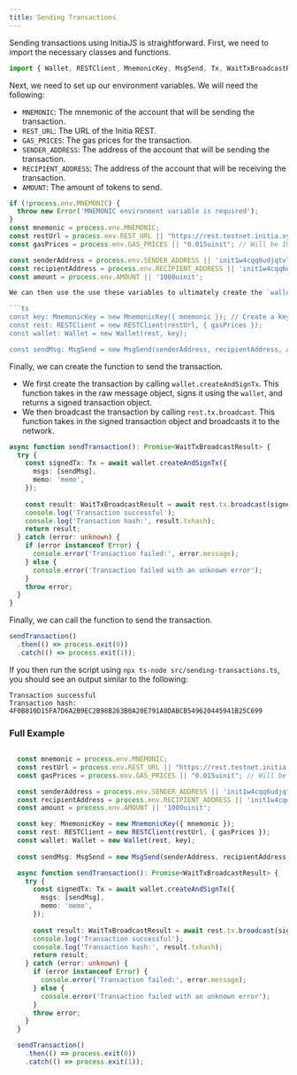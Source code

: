 ```yaml
---
title: Sending Transactions
---
```


Sending transactions using InitiaJS is straightforward. First, we need to import the necessary classes and functions.

```ts
import { Wallet, RESTClient, MnemonicKey, MsgSend, Tx, WaitTxBroadcastResult } from '@initia/initia.js';
```

Next, we need to set up our environment variables. We will need the following:

- `MNEMONIC`: The mnemonic of the account that will be sending the transaction.
- `REST_URL`: The URL of the Initia REST.
- `GAS_PRICES`: The gas prices for the transaction.
- `SENDER_ADDRESS`: The address of the account that will be sending the transaction.
- `RECIPIENT_ADDRESS`: The address of the account that will be receiving the transaction.
- `AMOUNT`: The amount of tokens to send.

```ts
if (!process.env.MNEMONIC) {
  throw new Error('MNEMONIC environment variable is required');
}
const mnemonic = process.env.MNEMONIC;
const restUrl = process.env.REST_URL || "https://rest.testnet.initia.xyz";
const gasPrices = process.env.GAS_PRICES || "0.015uinit"; // Will be INIT for mainnet

const senderAddress = process.env.SENDER_ADDRESS || 'init1w4cqq6udjqtvl5xx0x6gjeyzgwtze8c05kysnu';
const recipientAddress = process.env.RECIPIENT_ADDRESS || 'init1w4cqq6udjqtvl5xx0x6gjeyzgwtze8c05kysnu';
const amount = process.env.AMOUNT || '1000uinit';

We can then use the use these variables to ultimately create the `wallet` client, as well as the `sendMsg` object. Since for this example we're making a token transfer, we'll use the `MsgSend` object. But the SDK provides many other message types for different actions related to staking, governance, and more.

```ts
const key: MnemonicKey = new MnemonicKey({ mnemonic }); // Create a key from the mnemonic
const rest: RESTClient = new RESTClient(restUrl, { gasPrices });
const wallet: Wallet = new Wallet(rest, key);

const sendMsg: MsgSend = new MsgSend(senderAddress, recipientAddress, amount);  
```

Finally, we can create the function to send the transaction.

- We first create the transaction by calling `wallet.createAndSignTx`. This function takes in the raw message object, signs it using the `wallet`, and returns a signed transaction object.
- We then broadcast the transaction by calling `rest.tx.broadcast`. This function takes in the signed transaction object and broadcasts it to the network.

```ts
async function sendTransaction(): Promise<WaitTxBroadcastResult> {
  try {
    const signedTx: Tx = await wallet.createAndSignTx({
      msgs: [sendMsg],
      memo: 'memo',
    });
    
    const result: WaitTxBroadcastResult = await rest.tx.broadcast(signedTx);
    console.log('Transaction successful');
    console.log('Transaction hash:', result.txhash);
    return result;
  } catch (error: unknown) {
    if (error instanceof Error) {
      console.error('Transaction failed:', error.message);
    } else {
      console.error('Transaction failed with an unknown error');
    }
    throw error;
  }
}
```

Finally, we can call the function to send the transaction.

```ts
sendTransaction()
  .then(() => process.exit(0))
  .catch(() => process.exit(1));
```

If you then run the script using `npx ts-node src/sending-transactions.ts`, you should see an output similar to the following:

```
Transaction successful
Transaction hash: 4F0B810D15FA7D6A2B9EC2B98B263B0A20E791A8DABCB549620445941B25C699
```

### Full Example

```ts src/sending-transactions.ts

  const mnemonic = process.env.MNEMONIC;
  const restUrl = process.env.REST_URL || "https://rest.testnet.initia.xyz";
  const gasPrices = process.env.GAS_PRICES || "0.015uinit"; // Will be INIT for mainnet

  const senderAddress = process.env.SENDER_ADDRESS || 'init1w4cqq6udjqtvl5xx0x6gjeyzgwtze8c05kysnu';
  const recipientAddress = process.env.RECIPIENT_ADDRESS || 'init1w4cqq6udjqtvl5xx0x6gjeyzgwtze8c05kysnu';
  const amount = process.env.AMOUNT || '1000uinit';

  const key: MnemonicKey = new MnemonicKey({ mnemonic });
  const rest: RESTClient = new RESTClient(restUrl, { gasPrices });
  const wallet: Wallet = new Wallet(rest, key);
  
  const sendMsg: MsgSend = new MsgSend(senderAddress, recipientAddress, amount);

  async function sendTransaction(): Promise<WaitTxBroadcastResult> {
    try {
      const signedTx: Tx = await wallet.createAndSignTx({
        msgs: [sendMsg],
        memo: 'memo',
      });
      
      const result: WaitTxBroadcastResult = await rest.tx.broadcast(signedTx);
      console.log('Transaction successful');
      console.log('Transaction hash:', result.txhash);
      return result;
    } catch (error: unknown) {
      if (error instanceof Error) {
        console.error('Transaction failed:', error.message);
      } else {
        console.error('Transaction failed with an unknown error');
      }
      throw error;
    }
  }

  sendTransaction()
    .then(() => process.exit(0))
    .catch(() => process.exit(1));
```
